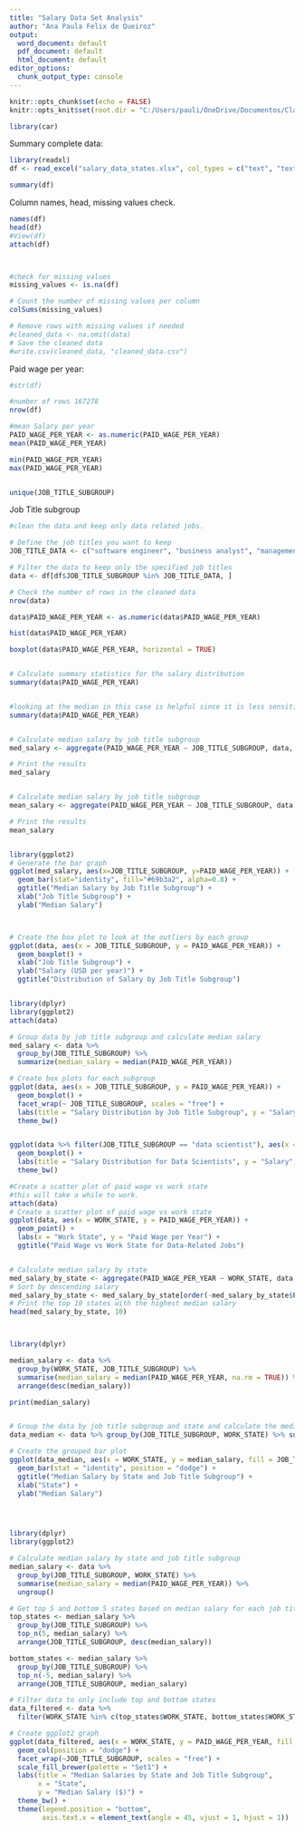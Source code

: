 ```yaml
---
title: "Salary Data Set Analysis"
author: "Ana Paula Felix de Queiroz"
output:
  word_document: default
  pdf_document: default
  html_document: default
editor_options:
  chunk_output_type: console
---
```


```{=html}
<style type="text/css">

h1.title {
  font-size: 38px;
  font-family: "Times New Roman", Times, serif;
  color: #2a6592;
  text-align: center;
}
h4.author { /* Header 4 - and the author and data headers use this too  */
    font-size: 18px;
  font-family: "Times New Roman", Times, serif;
  color: #2a6592;
  text-align: center;
}
h4.date { /* Header 4 - and the author and data headers use this too  */
  font-size: 18px;
  font-family: "Times New Roman", Times, serif;
  color: DarkBlue;
  text-align: center;
}
</style>
```
```r
knitr::opts_chunk$set(echo = FALSE)
knitr::opts_knit$set(root.dir = "C:/Users/pauli/OneDrive/Documentos/Classes 2023/311_tech")

library(car)

```

Summary complete data:

```r
library(readxl)
df <- read_excel("salary_data_states.xlsx", col_types = c("text", "text", "text", "text", "text", "text", "text", "text", "text", "text", "text", "text", "text", "text", "text", "text", "text", "text", "text", "text", "text", "text", "text", "text", "text", "text", "text"))

summary(df)
```

Column names, head, missing values check.

```r
names(df)
head(df)
#View(df)
attach(df)



#check for missing values
missing_values <- is.na(df)

# Count the number of missing values per column
colSums(missing_values)

# Remove rows with missing values if needed
#cleaned_data <- na.omit(data)
# Save the cleaned data
#write.csv(cleaned_data, "cleaned_data.csv")

```

Paid wage per year:

```r


#str(df)

#number of rows 167278
nrow(df)

#mean Salary per year
PAID_WAGE_PER_YEAR <- as.numeric(PAID_WAGE_PER_YEAR)
mean(PAID_WAGE_PER_YEAR)

min(PAID_WAGE_PER_YEAR)
max(PAID_WAGE_PER_YEAR)


unique(JOB_TITLE_SUBGROUP)

```

Job Title subgroup \

```r
#clean the data and keep only data related jobs.

# Define the job titles you want to keep
JOB_TITLE_DATA <- c("software engineer", "business analyst", "management consultant", "data analyst", "data scientist")

# Filter the data to keep only the specified job titles
data <- df[df$JOB_TITLE_SUBGROUP %in% JOB_TITLE_DATA, ]

# Check the number of rows in the cleaned data
nrow(data)

data$PAID_WAGE_PER_YEAR <- as.numeric(data$PAID_WAGE_PER_YEAR)

hist(data$PAID_WAGE_PER_YEAR)

boxplot(data$PAID_WAGE_PER_YEAR, horizontal = TRUE)


# Calculate summary statistics for the salary distribution
summary(data$PAID_WAGE_PER_YEAR)


#looking at the median in this case is helpful since it is less sensitive to outliers.
summary(data$PAID_WAGE_PER_YEAR)


# Calculate median salary by job title subgroup
med_salary <- aggregate(PAID_WAGE_PER_YEAR ~ JOB_TITLE_SUBGROUP, data, median)

# Print the results
med_salary


# Calculate median salary by job title subgroup
mean_salary <- aggregate(PAID_WAGE_PER_YEAR ~ JOB_TITLE_SUBGROUP, data, mean)

# Print the results
mean_salary


library(ggplot2)
# Generate the bar graph
ggplot(med_salary, aes(x=JOB_TITLE_SUBGROUP, y=PAID_WAGE_PER_YEAR)) +
  geom_bar(stat="identity", fill="#69b3a2", alpha=0.8) +
  ggtitle("Median Salary by Job Title Subgroup") +
  xlab("Job Title Subgroup") +
  ylab("Median Salary")



# Create the box plot to look at the outliers by each group
ggplot(data, aes(x = JOB_TITLE_SUBGROUP, y = PAID_WAGE_PER_YEAR)) +
  geom_boxplot() +
  xlab("Job Title Subgroup") +
  ylab("Salary (USD per year)") +
  ggtitle("Distribution of Salary by Job Title Subgroup")


library(dplyr)
library(ggplot2)
attach(data)

# Group data by job title subgroup and calculate median salary
med_salary <- data %>%
  group_by(JOB_TITLE_SUBGROUP) %>%
  summarize(median_salary = median(PAID_WAGE_PER_YEAR))

# Create box plots for each subgroup
ggplot(data, aes(x = JOB_TITLE_SUBGROUP, y = PAID_WAGE_PER_YEAR)) +
  geom_boxplot() +
  facet_wrap(~ JOB_TITLE_SUBGROUP, scales = "free") +
  labs(title = "Salary Distribution by Job Title Subgroup", y = "Salary", x = "Job Title Subgroup") +
  theme_bw()


ggplot(data %>% filter(JOB_TITLE_SUBGROUP == "data scientist"), aes(x = JOB_TITLE_SUBGROUP, y = PAID_WAGE_PER_YEAR)) +
  geom_boxplot() +
  labs(title = "Salary Distribution for Data Scientists", y = "Salary", x = "") +
  theme_bw()

#Create a scatter plot of paid wage vs work state
#this will take a while to work.   
attach(data)
# Create a scatter plot of paid wage vs work state
ggplot(data, aes(x = WORK_STATE, y = PAID_WAGE_PER_YEAR)) +
  geom_point() +
  labs(x = "Work State", y = "Paid Wage per Year") +
  ggtitle("Paid Wage vs Work State for Data-Related Jobs")


# Calculate median salary by state
med_salary_by_state <- aggregate(PAID_WAGE_PER_YEAR ~ WORK_STATE, data, median)
# Sort by descending salary
med_salary_by_state <- med_salary_by_state[order(-med_salary_by_state$PAID_WAGE_PER_YEAR),]
# Print the top 10 states with the highest median salary
head(med_salary_by_state, 10)



library(dplyr)

median_salary <- data %>%
  group_by(WORK_STATE, JOB_TITLE_SUBGROUP) %>%
  summarise(median_salary = median(PAID_WAGE_PER_YEAR, na.rm = TRUE)) %>%
  arrange(desc(median_salary))

print(median_salary)


# Group the data by job title subgroup and state and calculate the median salary
data_median <- data %>% group_by(JOB_TITLE_SUBGROUP, WORK_STATE) %>% summarize(median_salary = median(PAID_WAGE_PER_YEAR))

# Create the grouped bar plot
ggplot(data_median, aes(x = WORK_STATE, y = median_salary, fill = JOB_TITLE_SUBGROUP)) + 
  geom_bar(stat = "identity", position = "dodge") + 
  ggtitle("Median Salary by State and Job Title Subgroup") + 
  xlab("State") + 
  ylab("Median Salary")




library(dplyr)
library(ggplot2)

# Calculate median salary by state and job title subgroup
median_salary <- data %>%
  group_by(JOB_TITLE_SUBGROUP, WORK_STATE) %>%
  summarise(median_salary = median(PAID_WAGE_PER_YEAR)) %>%
  ungroup()

# Get top 5 and bottom 5 states based on median salary for each job title subgroup
top_states <- median_salary %>%
  group_by(JOB_TITLE_SUBGROUP) %>%
  top_n(5, median_salary) %>%
  arrange(JOB_TITLE_SUBGROUP, desc(median_salary))

bottom_states <- median_salary %>%
  group_by(JOB_TITLE_SUBGROUP) %>%
  top_n(-5, median_salary) %>%
  arrange(JOB_TITLE_SUBGROUP, median_salary)

# Filter data to only include top and bottom states
data_filtered <- data %>%
  filter(WORK_STATE %in% c(top_states$WORK_STATE, bottom_states$WORK_STATE))

# Create ggplot2 graph
ggplot(data_filtered, aes(x = WORK_STATE, y = PAID_WAGE_PER_YEAR, fill = JOB_TITLE_SUBGROUP)) +
  geom_col(position = "dodge") +
  facet_wrap(~JOB_TITLE_SUBGROUP, scales = "free") +
  scale_fill_brewer(palette = "Set1") +
  labs(title = "Median Salaries by State and Job Title Subgroup",
       x = "State",
       y = "Median Salary ($)") +
  theme_bw() +
  theme(legend.position = "bottom",
        axis.text.x = element_text(angle = 45, vjust = 1, hjust = 1))



```
